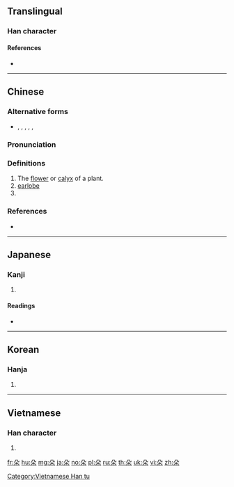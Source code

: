 {{character info/new}}
{{also|朶}}
==Translingual==

===Han character===
{{Han char|rn=75|rad=木|as=02|sn=6|four=17904|canj=HND|ids=⿱几木}}

====References====
* {{Han ref|kx=0510.050|dkj=14429|dj=0894.050|hdz=21155.050|uh=6735|ud=26421|bh=A6B7|bd=42679}}

----

==Chinese==
{{zh-forms}}

===Alternative forms===
* {{zh-l|𣎾}}, {{zh-l|𣎿}}, {{zh-l|杂}}, {{zh-l|朶}}, {{zh-l|𣏻}}, {{zh-l|䒳}}

===Pronunciation===
{{zh-pron
|m=duǒ
|c=do2,doe2
|mc=y
|oc=y
|ma=
|cat=n,cls
}}

===Definitions===
{{zh-hanzi}}

# The [[flower]] or [[calyx]] of a plant.
# [[earlobe]]
# {{non-gloss definition|Classifier for clusters such as flowers, clouds.}}

===References===
* {{R:twedu|A01862}}

{{zh-cat|Botany|Flowers}}

----

==Japanese==

===Kanji===
{{ja-kanji|grade=|rs=木02}}

# {{defn|lang=ja|sort=木02}}

====Readings====
* {{ja-readings|on=[[だ]] (da), [[た]] (ta)|kun=[[えだ]] (eda)}}

----

==Korean==

===Hanja===
{{ko-hanja|hangeul=타|eumhun=|rv=ta|mr=t'a|y=tha}}

# {{defn|lang=ko|sort=木02}}

----

==Vietnamese==

===Han character===
{{vi-readings|rs=木02|hanviet=[[đóa]], [[tạp]]}}

# {{defn|lang=vi|sort=木02}}

[[Category:Vietnamese Han tu]]

[[fr:朵]]
[[hu:朵]]
[[mg:朵]]
[[ja:朵]]
[[no:朵]]
[[pl:朵]]
[[ru:朵]]
[[th:朵]]
[[uk:朵]]
[[vi:朵]]
[[zh:朵]]